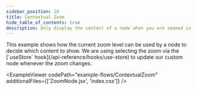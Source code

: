 ```yaml
---
sidebar_position: 10
title: Contextual Zoom
hide_table_of_contents: true
description: Only display the content of a node when you are zoomed in close enough
---
```



<ExampleLayout>
This example shows how the current zoom level can be used by a node to decide which content to show.
We are using selecting the zoom via the [`useStore` hook](/api-reference/hooks/use-store) to update our custom node whenever the zoom changes.

<ExampleViewer
  codePath="example-flows/ContextualZoom"
  additionalFiles={['ZoomNode.jsx', 'index.css']}
/>
</ExampleLayout>
